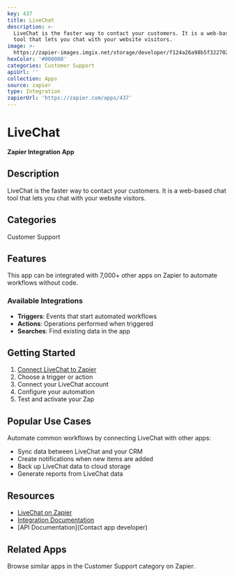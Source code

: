 ```yaml
---
key: 437
title: LiveChat
description: >-
  LiveChat is the faster way to contact your customers. It is a web-based chat
  tool that lets you chat with your website visitors.
image: >-
  https://zapier-images.imgix.net/storage/developer/f124a26a98b5f32270259618f0e6d9f4.png?auto=format%2Ccompress&ixlib=python-3.0.0&q=50
hexColor: '#000000'
categories: Customer Support
apiUrl: ''
collection: Apps
source: zapier
type: Integration
zapierUrl: 'https://zapier.com/apps/437'
---
```

# LiveChat

**Zapier Integration App**

## Description

LiveChat is the faster way to contact your customers. It is a web-based chat tool that lets you chat with your website visitors.

## Categories

Customer Support

## Features

This app can be integrated with 7,000+ other apps on Zapier to automate workflows without code.

### Available Integrations

- **Triggers**: Events that start automated workflows
- **Actions**: Operations performed when triggered
- **Searches**: Find existing data in the app

## Getting Started

1. [Connect LiveChat to Zapier](https://zapier.com/apps/437)
2. Choose a trigger or action
3. Connect your LiveChat account
4. Configure your automation
5. Test and activate your Zap

## Popular Use Cases

Automate common workflows by connecting LiveChat with other apps:

- Sync data between LiveChat and your CRM
- Create notifications when new items are added
- Back up LiveChat data to cloud storage
- Generate reports from LiveChat data

## Resources

- [LiveChat on Zapier](https://zapier.com/apps/437)
- [Integration Documentation](https://zapier.com/apps/437/integrations)
- [API Documentation](Contact app developer)

## Related Apps

Browse similar apps in the Customer Support category on Zapier.
